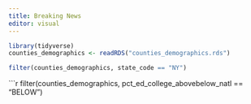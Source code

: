 ```yaml
---
title: Breaking News
editor: visual
---
```


```r
library(tidyverse)
counties_demographics <- readRDS("counties_demographics.rds")

```

```r
filter(counties_demographics, state_code == "NY")
```


```r
filter(counties_demographics, pct_ed_college_abovebelow_natl == "BELOW")
